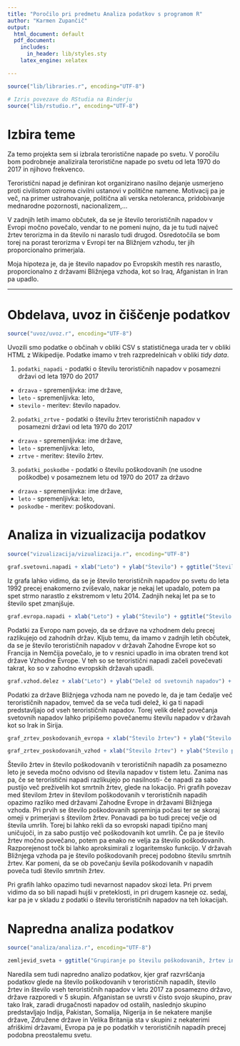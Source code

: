 ```yaml
---
title: "Poročilo pri predmetu Analiza podatkov s programom R"
author: "Karmen Zupančič"
output:
  html_document: default
  pdf_document:
    includes:
      in_header: lib/styles.sty
    latex_engine: xelatex

---
```


```r

source("lib/libraries.r", encoding="UTF-8")
```

```r
# Izris povezave do RStudia na Binderju
source("lib/rstudio.r", encoding="UTF-8")
```

# Izbira teme

Za temo projekta sem si izbrala teroristične napade po svetu.
V poročilu bom podrobneje analizirala teroristične napade po svetu od leta 1970 do 2017 in njihovo frekvenco. 

Teroristični napad je definiran kot organizirano nasilno dejanje usmerjeno proti civilistom oziroma civilni ustanovi v politične namene. Motivacij pa je več, na primer ustrahovanje, politična ali verska netoleranca, pridobivanje mednarodne pozornosti, nacionalizem,...

V zadnjih letih imamo občutek, da se je število terorističnih napadov v Evropi močno povečalo, vendar to ne pomeni nujno, da je tu tudi največ žrtev terorizma in da število ni naraslo tudi drugod.  Osredotočila se bom torej na porast terorizma v Evropi ter na Bližnjem vzhodu, ter jih proporcionalno primerjala.

Moja hipoteza je, da je število napadov po Evropskih mestih res narastlo, proporcionalno z  državami Bližnjega vzhoda, kot so Iraq, Afganistan in Iran pa upadlo.


***

# Obdelava, uvoz in čiščenje podatkov

```r
source("uvoz/uvoz.r", encoding="UTF-8")
```

Uvozili smo podatke o občinah v obliki CSV s statističnega urada ter v obliki HTML
z Wikipedije. Podatke imamo v treh razpredelnicah v obliki *tidy data*.

1. `podatki_napadi` - podatki o številu terorističnih napadov v posamezni državi od leta 1970 do 2017
  - `drzava` - spremenljivka: ime države,
  - `leto` - spremenljivka: leto,
  - `stevilo` - meritev: število napadov.

2. `podatki_zrtve` - podatki o številu žrtev terorističnih napadov v posamezni državi od leta 1970 do 2017
  - `drzava` - spremenljivka: ime države,
  - `leto` - spremenljivka: leto,
  - `zrtve` - meritev: število žrtev.
  
3. `podatki_poskodbe` - podatki o številu poškodovanih (ne usodne poškodbe) v posameznem letu od 1970 do 2017 za državo
  - `drzava` - spremenljivka: ime države,
  - `leto` - spremenljivka: leto,
  - `poskodbe` - meritev: poškodovani.
  
  
# Analiza in vizualizacija podatkov

```r
source("vizualizacija/vizualizacija.r", encoding="UTF-8")
```

```r
graf.svetovni.napadi + xlab("Leto") + ylab("Število") + ggtitle("Število terorističnih napadov po svetu od 1990 do 2017")
```  
  
Iz grafa lahko vidimo, da se je število terorističnih napadov po svetu do leta 1992 precej enakomerno zviševalo, nakar je nekaj let upadalo, potem pa spet strmo narastlo z ekstremom v letu 2014. Zadnjih nekaj let pa se to število spet zmanjšuje.

```r
graf.evropa.napadi + xlab("Leto") + ylab("Število") + ggtitle("Število terorističnih napadov v Evropi od 1990 do 2017") + scale_color_discrete(name="Država", labels=c("Vzhodna Evropa", "Zahodna Evropa"))
```  

Podatki za Evropo nam povejo, da se države na vzhodnem delu precej razlikujejo od zahodnih držav. Kljub temu, da imamo v zadnjih letih občutek, da se je število terorističnih napadov v državah Zahodne Evrope kot so Francija in Nemčija povečalo, je to v resnici upadlo in ima obraten trend kot države Vzhodne Evrope. V teh so se teroristični napadi začeli povečevati takrat, ko so v zahodno evropskih državah upadli. 

```r
graf.vzhod.delez + xlab("Leto") + ylab("Delež od svetovnih napadov") + ggtitle("Delež svetovnih napadov, ki jih predstavljajo napadi na Bližnjem vzhodu") 
```

Podatki za države Bližnjega vzhoda nam ne povedo le, da je tam čedalje več terorističnih napadov, temveč da se veča tudi delež, ki ga ti napadi predstavljajo od vseh terorističnih napadov. Torej velik delež povečanja svetovnih napadov lahko pripišemo povečanemu številu napadov v državah kot so Irak in Sirija.  


```r
graf_zrtev_poskodovanih_evropa + xlab("Število žrtev") + ylab("Število poškodovanih") + ggtitle("Graf povezave med številom poškodovanih in številom žrtev v Zahodni Evropi") + labs(color = "Leto")
```

```r
graf_zrtev_poskodovanih_vzhod + xlab("Število žrtev") + ylab("Število poškodovanih") + ggtitle("Graf povezave med številom poškodovanih in \nštevilom žrtev v državah Bližnjega vzhoda") + labs(color = "Leto")
```

Število žrtev in število poškodovanih v terorističnih napadih za posamezno leto je seveda močno odvisno od števila napadov v tistem letu. Zanima nas pa, če se teroristični napadi razlikujejo po nasilnosti- če napadi za sabo pustijo več preživelih kot smrtnih žrtev, glede na lokacijo.
Pri grafih povezav med številom žrtev in številom poškodovanih v terorističnih napadih opazimo razliko med državami Zahodne Evrope in državami Bližnjega vzhoda. Pri prvih se število poškodovanih spreminja počasi ter se skoraj omeji v primerjavi s številom žrtev. Ponavadi pa bo tudi precej večje od števila umrlih. Torej bi lahko rekli da so evropski napadi tipično manj uničujoči, in za sabo pustijo več poškodovanih kot umrlih. Če pa je število žrtev močno povečano, potem pa enako ne velja za število poškodovanih. Razporejenost točk bi lahko aproksimirali z logaritemsko funkcijo.
V državah Bližnjega vzhoda pa je število poškodovanih precej podobno številu smrtnih žrtev. Kar pomeni, da se ob povečanju ševila poškodovanih v napadih poveča tudi število smrtnih žrtev. 

Pri grafih lahko opazimo tudi nevarnost napadov skozi leta. Pri prvem vidimo da so bili napadi hujši v preteklosti, in pri drugem kasneje oz. sedaj, kar pa je v skladu z podatki o številu terorističnih napadov na teh lokacijah.

# Napredna analiza podatkov

```r
source("analiza/analiza.r", encoding="UTF-8")
```

```r
zemljevid_sveta + ggtitle("Grupiranje po številu poškodovanih, žrtev in napadov v 2017") + labs(fill = "Skupine")
```

Naredila sem tudi napredno analizo podatkov, kjer graf razvrščanja podatkov glede na število poškodovanih v terorističnih napadih, število žrtev in število vseh terorističnih napadov v letu 2017 za posamezno državo, države razporedi v 5 skupin. Afganistan se uvrsti v čisto svojo skupino, prav tako Irak, zaradi drugačnosti napadov od ostalih, naslednjo skupino predstavljajo Indija, Pakistan, Somalija, Nigerija in še nekatere manjše države, Združene države in Velika Britanija sta v skupini z nekaterimi afriškimi državami, Evropa pa je po podatkih v terorističnih napadih precej podobna preostalemu svetu.

